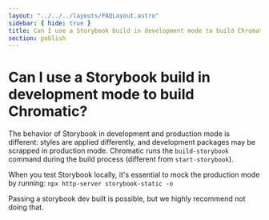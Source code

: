 ```yaml
---
layout: "../../../layouts/FAQLayout.astro"
sidebar: { hide: true }
title: Can I use a Storybook build in development mode to build Chromatic?
section: publish
---
```


# Can I use a Storybook build in development mode to build Chromatic?

The behavior of Storybook in development and production mode is different: styles are applied differently, and development packages may be scrapped in production mode. Chromatic runs the `build-storybook` command during the build process (different from `start-storybook`).

When you test Storybook locally, it's essential to mock the production mode by running: `npx http-server storybook-static -o`

Passing a storybook dev built is possible, but we highly recommend not doing that.